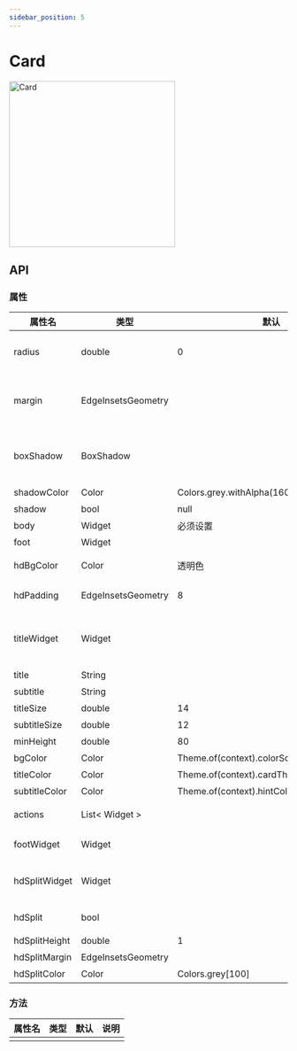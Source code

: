 ```yaml
---
sidebar_position: 5
---
```


# Card

<img src={CardPng} width="300" alt="Card" />

## API

### 属性

| 属性名 | 类型| 默认 | 说明|
| ------  | ---- | --- | --- |
|radius | double | 0 | Card圆角属性, 圆角是控制四个角的，目前无法单独控制某个角 |
| margin | EdgeInsetsGeometry | | 外边距的控制，类型[EdgeInsetsGeometry], 通过调用该类的方法来控制其外边距 |
| boxShadow| BoxShadow | | 盒子阴影。这个属性是由用户自己设置阴影。它与默认阴影控制，只能二选一。 |
| shadowColor | Color | Colors.grey.withAlpha(160) | 默认盒子阴影颜色。 |
| shadow | bool | null | 是否开启盒子阴影。 |
| body | Widget | 必须设置 | Card的主区域部分 |
| foot | Widget | | Card的尾部组件 |
| hdBgColor | Color | 透明色 | Card的头部组件的背景色 |
| hdPadding | EdgeInsetsGeometry | 8 | Card的头部组件的内间隙 |
| titleWidget | Widget | | Card头部组件。 如果设置了titleWidget, 则默认的头部组件将被覆盖。头部由用户自己控制。 |
| title | String | | Card的标题 |
| subtitle | String | | Card的子标题 |
| titleSize | double | 14 | 标题的大小 |
| subtitleSize | double | 12 | 子标题大小 |
| minHeight | double | 80 | 盒子的最小高度 |
| bgColor | Color | Theme.of(context).colorScheme.background |  盒子背景色 |
| titleColor | Color | Theme.of(context).cardTheme.color | 标题颜色 |
| subtitleColor | Color | Theme.of(context).hintColor | 子标题颜色 |
| actions | List< Widget > | | 默认头部组件的右边元素项 |
| footWidget | Widget | | footWidget与foot二选一。footWidget优先。 |
| hdSplitWidget | Widget | | 头部组件的底部分割组件。这个和默认分割组件，二选一. |
| hdSplit | bool | | 是否显示分割组件. 默认不显示。 |
| hdSplitHeight | double | 1 | 默认分割组件的高度 |
| hdSplitMargin | EdgeInsetsGeometry | | 默认分割组件的外边距. |
| hdSplitColor | Color | Colors.grey[100] | 分割组件的颜色 |

### 方法

| 属性名 | 类型| 默认 | 说明|
| ------  | ---- | --- | --- |
| | | | |
